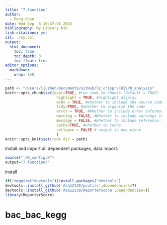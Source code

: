 ```yaml
---
title: "7.function"
author:
  - Peng Chen
date: Wed Sep  6 10:47:55 2023
bibliography: My_Library.bib
link-citations: yes
csl: ./my.csl
output:
  html_document:
    toc: true
    toc_depth: 3
    toc_float: true
editor_options:
  markdown:
    wrap: 150
---
```


```r
path <- "/Users/liuzhen/Documents/GitHub/lz_crispr/CRISPR_analysis"
knitr::opts_chunk$set(eval=TRUE, #run code in chunks (default = TRUE)
                       highlight = TRUE, #highlight display
                       echo = TRUE, #whether to include the source code in the output
                       tidy=TRUE, #whether to organize the code
                       error = TRUE, #Whether to include error information in the output
                       warning = FALSE, #Whether to include warnings in the output (default = TRUE)
                       message = FALSE, #whether to include reference information in the output
                       cache=TRUE, #whether to cache
                       collapse = FALSE # output in one piece
                       )
knitr::opts_knit$set(root.dir = path)
```
Install and import all dependent packages, data import:
```r
source("./R_config.R")
output="7.function/"
```
install
```r
if(!require("devtools"))install.packages("devtools")
devtools::install_github('Asa12138/pcutils',dependencies=T)
devtools::install_github('Asa12138/ReporterScore',dependencies=T)
library(ReporterScore)
```
# bac_bac_kegg
```bash





```

